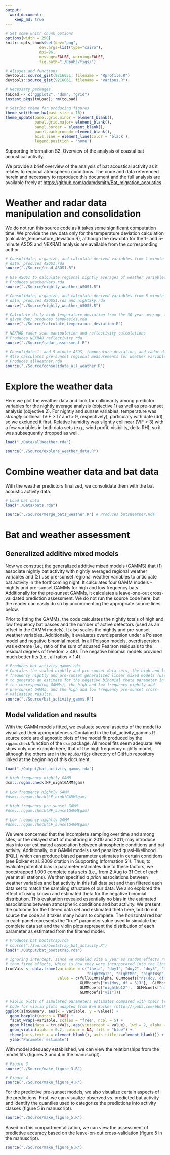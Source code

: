 ```yaml
---
output: 
  word_document:
    keep_md: true
---
```


```r
# Set some knitr chunk options
options(width = 250)
knitr::opts_chunk$set(dev="png", 
               dev.args=list(type="cairo"),
               dpi=96,
               message=FALSE, warning=FALSE, 
               fig.path="./Rpubs/figs/")
```

```r
# Aliases and functions
devtools::source_gist(9216051, filename = "Rprofile.R")
devtools::source_gist(9216061, filename = "various.R")

# Necessary packages
toLoad <- c("ggplot2", "dsm", "grid")
instant_pkgs(toLoad); rm(toLoad)

# Setting theme for producing figures
theme_set(theme_bw(base_size = 16))
theme_update(panel.grid.minor = element_blank(),
             panel.grid.major= element_blank(),
             panel.border = element_blank(),
             panel.background= element_blank(),
             axis.line = element_line(color = 'black'),
             legend.position = 'none')
```

Supporting Information S2. Overview of the analysis of coastal bat acoustical activity.

We provide a brief overview of the analysis of bat acoustical activity as it relates to regional atmospheric conditions.  The code and data referenced herein and necessary to reproduce this document and the full analysis are available freely at [https://github.com/adamdsmith/Bat_migration_acoustics](https://github.com/adamdsmith/Bat_migration_acoustics).

# Weather and radar data manipulation and consolidation

We do not run this source code as it takes some significant computation time.  We provide the raw data only for the temperature deviation calculation (calculate_temperature_deviation.R), although the raw data for the 1- and 5-minute ASOS and NEXRAD analysis are available from the corresponding author. 

```r
# Consolidate, organize, and calculate derived variables from 1-minute ASOS 
# data; produces ASOS1.rda
source("./Source/read_ASOS1.R")

# Use ASOS1 to calculate regional nightly averages of weather variables
# Produces weatherVars.rda
source("./Source/nightly_weather_ASOS1.R")

# Consolidate, organize, and calculate derived variables from 5-minute ASOS 
# data; produces ASOS51.rda and nightSky.rda
source("./Source/nightly_weather_ASOS5.R")

# Calculate daily high temperature deviation from the 30-year average for a 
# given day; produces tempResids.rda
source("./Source/calculate_temperature_deviation.R")

# NEXRAD radar scan manipulation and reflectivity calculations
# Produces NEXRAD_reflectivity.rda
source("./Source/radar_assessment.R")

# Consolidate 1- and 5-minute ASOS, temperature deviation, and radar data
# Also calculates pre-sunset regional measurements for weather variables
# Produces allWeather.rda
source("./Source/consolidate_all_weather.R")
```

# Explore the weather data

Here we plot the weather data and look for collinearity among predictor variables for the nightly average analysis (objective 1) as well as pre-sunset analysis (objective 2).  For nightly and sunset variables, temperature was *strongly* collinear (VIF > 17 and > 9, respectively), particulary with date (dd), so we excluded it first.  Relative humidity was slightly collinear (VIF > 3) with a few variables in both data sets (e.g., wind profit, visibility, delta RH), so it was subsequently dropped as well.

```r
load("./Data/allWeather.rda")

source("./Source/explore_weather_data.R")
```

# Combine weather data and bat data

With the weather predictors finalized, we consolidate them with the bat acoustic activity data.

```r
# Load bat data
load("./Data/bats.rda")

source("./Source/merge_bats_weather.R") # Produces batsWeather.Rda
```

# Bat and weather assessment

## Generalized additive mixed models

Now we construct the generalized additive mixed models (GAMMS) that (1) associate nightly bat activity with nightly averaged regional weather variables and (2) use pre-sunset regional weather variables to anticipate bat activity in the forthcoming night.  It calculates four GAMM models - nightly and pre-sunset GAMMs for high and low frequency bats.  Additionally for the pre-sunset GAMMs, it calculates a leave-one-out cross-validated prediction assessment.  We do not run the source code here, but the reader can easily do so by uncommenting the appropriate source lines below.  

Prior to fitting the GAMMs, the code calculates the nightly totals of high and low frequency bat passes and the number of active detectors (used as an offset in the GAMM models). It also scales the nightly and pre-sunset weather variables. Additionally, it evaluates overdispersion under a Poisson model and negative binomial model. In all Poisson models, overdispersion was extreme (i.e., ratio of the sum of squared Pearson residuals to the residual degrees of freedom > 48). The negative binomial models provided much better fits (i.e., all ratios < 1.4).

```r
# Produces bat_activity_gamms.rda
# Contains the scaled nightly and pre-sunset data sets, the high and low 
# frequency nightly and pre-sunset generalized linear mixed models (used 
# to generate an estimate for the negative binomial theta parameter in 
# the corresponding GAMMs), the high and low frequency nightly and 
# pre-sunset GAMMs, and the high and low frequency pre-sunset cross-
# validation results.
source("./Source/bat_activity_gamms.R")
```

## Model validation and results

With the GAMM models fitted, we evaluate several aspects of the model to visualized their appropriateness.  Contained in the bat_activity_gamms.R source code are diagnostic plots of the model fit produced by the `rqgam.check` function of the `dsm` package.  All model fits seem adequate.  We show only one example here, that of the high frequency nightly model, although the others are in the `Rpubs/figs` directory of GitHub repository linked at the beginning of this document.

```r
load("./Output/bat_activity_gamms.rda")

# High frequency nightly GAMM
dsm:::rqgam.check(HF_nightGAMM$gam)

# Low frequency nightly GAMM
#dsm:::rqgam.check(LF_nightGAMM$gam)

# High frequency pre-sunset GAMM
#dsm:::rqgam.check(HF_sunsetGAMM$gam)

# Low frequency nightly GAMM
#dsm:::rqgam.check(LF_sunsetGAMM$gam)
```

We were concerned that the incomplete sampling over time and among sites, or the delayed start of monitoring in 2010 and 2011, may introduce bias into our estimated association between atmospheric conditions and bat  activity.  Additionally, our GAMM models used penalized quasi-likelihood (PQL), which can produce biased parameter estimates in certain conditions (see Bolker et al. 2009 citation in Supporting Information S1).  Thus, to evaluate potential bias in parameter estimates due to these factors, we bootstrapped 1,000 complete data sets (i.e., from 2 Aug to 31 Oct of each year at all stations).  We then specified *a priori* associations between weather variables and bat activity in this full data set and then filtered each data set to match the sampling structure of our data.  We also explored the effect of using known and estimated theta for the negative binomial distribution.  This evaluation revealed essentially no bias in the estimated associations between atmospheric conditions and bat activity.  We present the outcome for the filtered data set and estimated theta here, but do not source the code as it takes many hours to complete.  The horizontal red bar in each panel represents the "true" parameter value used to simulate the complete data set and the violin plots represent the distribution of each parameter as estimated from the filtered model.

```r
# Produces bat_bootstrap.rda
# source("./Source/bootstrap_bat_activity.R")
load("./Output/bat_bootstrap.rda")

# Ignoring intercept, since we modeled site & year as random effects rather 
# than fixed effects, which is how they were incorporated into the linear predictor
trueVals <- data.frame(variable = c("theta", "doy1", "doy2", "doy3", "tempDev", "nightdTemp",
                                    "nightWp12", "nightMb", "nightWsp", "vis"),
                       value = c(fullGLMM$alpha, GLMMcoefs["ns(doy, df = 3)1"], GLMMcoefs["ns(doy, df = 3)2"],
                                 GLMMcoefs["ns(doy, df = 3)3"],  GLMMcoefs["tempDev"],  GLMMcoefs["nightdTemp"],
                                 GLMMcoefs["nightWp12"],  GLMMcoefs["nightMb"],  GLMMcoefs["nightWsp"],
                                 GLMMcoefs["vis"]))

# Violin plots of simulated parameters estimates compared with their true values
# Code for violin plots adapted from Ben Bolker (http://rpubs.com/bbolker/3324)
ggplot(simSummary, aes(x = variable, y = value)) + 
  geom_boxplot(notch = TRUE) + 
  facet_wrap(~variable, scales = "free", ncol = 5) + 
  geom_hline(data = trueVals, aes(yintercept = value), lwd = 2, alpha = 0.5, colour = "red") +
  geom_violin(alpha = 0.2, colour = NA, fill = "blue") + 
  theme(axis.text.x = element_blank(), axis.title.x=element_blank()) + 
  ylab("Parameter estimate")
```

With model adequacy established, we can view the relationships from the model fits (figures 3 and 4 in the manuscript).

```r
# Figure 3
source("./Source/make_figure_3.R")
```

```r
# Figure 4
source("./Source/make_figure_4.R")
```

For the predictive pre-sunset models, we also visualize certain aspects of the predictions.  First, we can visualize observed vs. predicted bat activity and identify the quantiles used to categorize the predictions into activity classes (figure 5 in manuscript).

```r
source("./Source/make_figure_5.R")
```

Based on this compartmentalization, we can view the assessment of predictive accuracy based on the leave-on-out cross-validation (figure 5 in the manuscript).

```r
source("./Source/make_figure_6.R")
```
